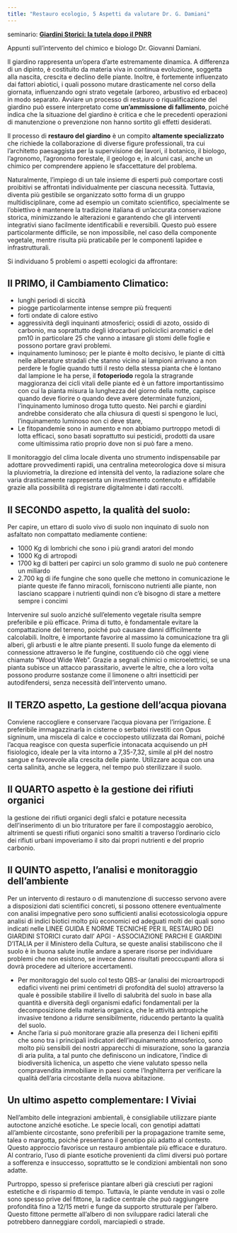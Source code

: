 ```yaml
---
title: "Restauro ecologio, 5 Aspetti da valutare Dr. G. Damiani"
---
```


seminario: [**Giardini Storici: la tutela dopo il PNRR**](https://youtu.be/ReOItFqYm38?t=3957)



Appunti sull’intervento del chimico e biologo Dr. Giovanni Damiani.

Il giardino rappresenta un'opera d'arte estremamente dinamica. A differenza di un dipinto, è costituito da materia viva in continua evoluzione, soggetta alla nascita, crescita e declino delle piante. Inoltre, è fortemente influenzato dai fattori abiotici, i quali possono mutare drasticamente nel corso della giornata, influenzando ogni strato vegetale (arboreo, arbustivo ed erbaceo) in modo separato. Avviare un processo di restauro o riqualificazione del giardino può essere interpretato come **un'ammissione di fallimento**, poiché indica che la situazione del giardino è critica e che le precedenti operazioni di manutenzione o prevenzione non hanno sortito gli effetti desiderati.

Il processo di **restauro del giardino** è un compito **altamente specializzato** che richiede la collaborazione di diverse figure professionali, tra cui l'architetto paesaggista per la supervisione dei lavori, il botanico, il biologo, l'agronomo, l'agronomo forestale, il geologo e, in alcuni casi, anche un chimico per comprendere appieno le sfaccettature del problema.

Naturalmente, l'impiego di un tale insieme di esperti può comportare costi proibitivi se affrontati individualmente per ciascuna necessità. Tuttavia, diventa più gestibile se organizzato sotto forma di un gruppo multidisciplinare, come ad esempio un comitato scientifico, specialmente se l'obiettivo è mantenere la tradizione italiana di un'accurata conservazione storica, minimizzando le alterazioni e garantendo che gli interventi integrativi siano facilmente identificabili e reversibili. Questo può essere particolarmente difficile, se non impossibile, nel caso della componente vegetale, mentre risulta più praticabile per le componenti lapidee e infrastrutturali.

Si individuano 5 problemi o aspetti ecologici da affrontare:

## Il **PRIMO**, il Cambiamento Climatico:

- lunghi periodi di siccità
- piogge particolarmente intense sempre più frequenti
- forti ondate di calore estivo
- aggressività degli inquinanti atmosferici; ossidi di azoto, ossido di carbonio, ma soprattutto degli idrocarburi policiclici aromatici e del pm10 in particolare 25 che vanno a intasare gli stomi delle foglie e possono portare gravi problemi.
- inquinamento luminoso; per le piante è molto decisivo, le piante di città nelle alberature stradali che stanno vicino ai lampioni arrivano a non perdere le foglie quando tutti il resto della stessa pianta che è lontano dal lampione le ha perse, il **fotoperiodo** regola la stragrande maggioranza dei cicli vitali delle piante ed è un fattore importantissimo con cui la pianta misura la lunghezza del giorno della notte, capisce quando deve fiorire o quando deve avere determinate funzioni, l'inquinamento luminoso droga tutto questo. Nei parchi e giardini andrebbe considerato che alla chiusura di questi si spengono le luci, l'inquinamento luminoso non ci deve stare,
- Le fitopandemie sono in aumento e non abbiamo purtroppo metodi di lotta efficaci, sono basati soprattutto sui pesticidi, prodotti da usare come ultimissima ratio proprio dove non si può fare a meno.

Il monitoraggio del clima locale diventa uno strumento indispensabile par adottare provvedimenti rapidi, una centralina meteorologica dove si misura la pluviometria, la direzione ed intensità del vento, la radiazione solare che varia drasticamente rappresenta un investimento contenuto e affidabile grazie alla possibilità di registrare digitalmente i dati raccolti.

## Il **SECONDO** aspetto, la qualità del suolo:

Per capire, un ettaro di suolo vivo di suolo non inquinato di suolo non asfaltato non compattato mediamente contiene:

- 1000 Kg di lombrichi che sono i più grandi aratori del mondo
- 1000 Kg di artropodi
- 1700 kg di batteri per capirci un solo grammo di suolo ne può contenere un miliardo
- 2.700 kg di ife fungine che sono quelle che mettono in comunicazione le piante queste ife fanno miracoli, forniscono nutrienti alle piante, non lasciano scappare i nutrienti quindi non c'è bisogno di stare a mettere sempre i concimi

Intervenire sul suolo anziché sull'elemento vegetale risulta sempre preferibile e più efficace. Prima di tutto, è fondamentale evitare la compattazione del terreno, poiché può causare danni difficilmente calcolabili. Inoltre, è importante favorire al massimo la comunicazione tra gli alberi, gli arbusti e le altre piante presenti. Il suolo funge da elemento di connessione attraverso le ife fungine, costituendo ciò che oggi viene chiamato "Wood Wide Web". Grazie a segnali chimici o microelettrici, se una pianta subisce un attacco parassitario, avverte le altre, che a loro volta possono produrre sostanze come il limonene o altri insetticidi per autodifendersi, senza necessità dell'intervento umano.

## Il **TERZO** aspetto, La gestione dell'acqua piovana

Conviene raccogliere e conservare l'acqua piovana per l'irrigazione. È preferibile immagazzinarla in cisterne o serbatoi rivestiti con Opus signinum, una miscela di calce e cocciopesto utilizzata dai Romani, poiché l'acqua reagisce con questa superficie intonacata acquisendo un pH fisiologico, ideale per la vita intorno a 7,35-7,32, simile al pH del nostro sangue e favorevole alla crescita delle piante. Utilizzare acqua con una certa salinità, anche se leggera, nel tempo può sterilizzare il suolo.

## Il **QUARTO** aspetto è la gestione dei rifiuti organici

 la gestione dei rifiuti organici degli sfalci e potature necessita dell’inserimento di un bio trituratore per fare il compostaggio aerobico, altrimenti se questi rifiuti organici sono smaltiti a traverso l’ordinario ciclo dei rifiuti urbani impoveriamo il sito dai propri nutrienti e del proprio carbonio.

## Il **QUINTO** aspetto, l’analisi e monitoraggio dell’ambiente

Per un intervento di restauro o di manutenzione di successo servono avere a disposizioni dati scientifici concreti, si possono ottenere eventualmente con analisi impegnative pero sono sufficienti analisi ecotossicologia oppure analisi di indici biotici molto più economici ed adeguati molti dei quali sono indicati nelle LINEE GUIDA E NORME TECNICHE PER IL RESTAURO DEI GIARDINI STORICI curato dall’ APGI - ASSOCIAZIONE PARCHI E GIARDINI D’ITALIA per il Ministero della Cultura, se queste analisi stabiliscono che il suolo è in buona salute inutile andare a sperare risorse per individuare problemi che non esistono, se invece danno risultati preoccupanti allora si dovrà procedere ad ulteriore accertamenti.

- Per monitoraggio del suolo col testo QBS-ar (analisi dei microartropodi edafici viventi nei primi centimetri di profondità del suolo) attraverso la quale è possibile stabilire il livello di salubrità del suolo in base alla quantità e diversità degli organismi edafici fondamentali per la decomposizione della materia organica, che le attività antropiche invasive tendono a ridurre sensibilmente, riducendo pertanto la qualità del suolo.
- Anche l’aria si può monitorare grazie alla presenza dei I licheni epifiti che sono tra i principali indicatori dell'inquinamento atmosferico, sono molto più sensibili dei nostri apparecchi di misurazione, sono la garanzia di aria pulita, a tal punto che definiscono un indicatore, l’indice di biodiversità lichenica, un aspetto che viene valutato spesso nella compravendita immobiliare in paesi come l’Inghilterra per verificare la qualità dell’aria circostante della nuova abitazione.

## Un ultimo aspetto complementare: I Viviai

Nell'ambito delle integrazioni ambientali, è consigliabile utilizzare piante autoctone anziché esotiche. Le specie locali, con genotipi adattati all'ambiente circostante, sono preferibili per la propagazione tramite seme, talea o margotta, poiché presentano il genotipo più adatto al contesto. Questo approccio favorisce un restauro ambientale più efficace e duraturo. Al contrario, l'uso di piante esotiche provenienti da climi diversi può portare a sofferenza e insuccesso, soprattutto se le condizioni ambientali non sono adatte.

Purtroppo, spesso si preferisce piantare alberi già cresciuti per ragioni estetiche e di risparmio di tempo. Tuttavia, le piante vendute in vasi o zolle sono spesso prive del fittone, la radice centrale che può raggiungere profondità fino a 12/15 metri e funge da supporto strutturale per l'albero. Questo fittone permette all'albero di non sviluppare radici laterali che potrebbero danneggiare cordoli, marciapiedi o strade.